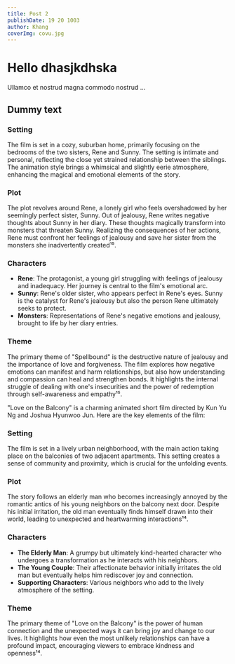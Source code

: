 ```yaml
---
title: Post 2
publishDate: 19 20 1003
author: Khang
coverImg: covu.jpg
---
```


# Hello dhasjkdhska
Ullamco et nostrud magna commodo nostrud ...
## Dummy text

<Slider min={0} max={10} step={1} />

### Setting
The film is set in a cozy, suburban home, primarily focusing on the bedrooms of the two sisters, Rene and Sunny. The setting is intimate and personal, reflecting the close yet strained relationship between the siblings. The animation style brings a whimsical and slightly eerie atmosphere, enhancing the magical and emotional elements of the story.

### Plot
The plot revolves around Rene, a lonely girl who feels overshadowed by her seemingly perfect sister, Sunny. Out of jealousy, Rene writes negative thoughts about Sunny in her diary. These thoughts magically transform into monsters that threaten Sunny. Realizing the consequences of her actions, Rene must confront her feelings of jealousy and save her sister from the monsters she inadvertently created¹⁵.

### Characters
- **Rene**: The protagonist, a young girl struggling with feelings of jealousy and inadequacy. Her journey is central to the film's emotional arc.
- **Sunny**: Rene's older sister, who appears perfect in Rene's eyes. Sunny is the catalyst for Rene's jealousy but also the person Rene ultimately seeks to protect.
- **Monsters**: Representations of Rene's negative emotions and jealousy, brought to life by her diary entries.

### Theme
The primary theme of "Spellbound" is the destructive nature of jealousy and the importance of love and forgiveness. The film explores how negative emotions can manifest and harm relationships, but also how understanding and compassion can heal and strengthen bonds. It highlights the internal struggle of dealing with one's insecurities and the power of redemption through self-awareness and empathy¹⁵.

"Love on the Balcony" is a charming animated short film directed by Kun Yu Ng and Joshua Hyunwoo Jun. Here are the key elements of the film:

### Setting
The film is set in a lively urban neighborhood, with the main action taking place on the balconies of two adjacent apartments. This setting creates a sense of community and proximity, which is crucial for the unfolding events.

### Plot
The story follows an elderly man who becomes increasingly annoyed by the romantic antics of his young neighbors on the balcony next door. Despite his initial irritation, the old man eventually finds himself drawn into their world, leading to unexpected and heartwarming interactions¹⁴.

### Characters
- **The Elderly Man**: A grumpy but ultimately kind-hearted character who undergoes a transformation as he interacts with his neighbors.
- **The Young Couple**: Their affectionate behavior initially irritates the old man but eventually helps him rediscover joy and connection.
- **Supporting Characters**: Various neighbors who add to the lively atmosphere of the setting.

### Theme
The primary theme of "Love on the Balcony" is the power of human connection and the unexpected ways it can bring joy and change to our lives. It highlights how even the most unlikely relationships can have a profound impact, encouraging viewers to embrace kindness and openness¹⁴.

